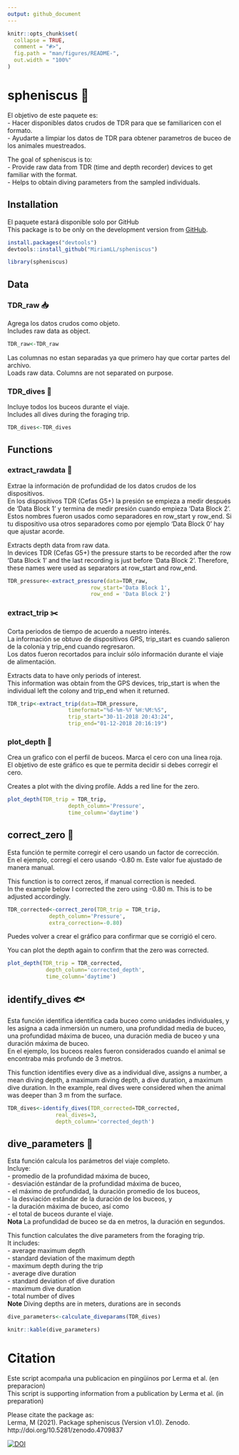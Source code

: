 ```yaml
---
output: github_document
---
```


```r
knitr::opts_chunk$set(
  collapse = TRUE,
  comment = "#>",
  fig.path = "man/figures/README-",
  out.width = "100%"
)
```

# spheniscus 🐧

El objetivo de este paquete es:  
- Hacer disponibles datos crudos de TDR para que se familiaricen con el formato.  
- Ayudarte a limpiar los datos de TDR para obtener parametros de buceo de los animales muestreados.  

The goal of spheniscus is to:  
- Provide raw data from TDR (time and depth recorder) devices to get familiar with the format.  
- Helps to obtain diving parameters from the sampled individuals.  


## Installation
El paquete estará disponible solo por GitHub <br>
This package is to be only on the development version from [GitHub](https://github.com/).
```r
install.packages("devtools")
devtools::install_github("MiriamLL/spheniscus")
```

```r
library(spheniscus)
```

## Data

### TDR_raw 📥
Agrega los datos crudos como objeto. <br>
Includes raw data as object.
```r
TDR_raw<-TDR_raw
```
Las columnas no estan separadas ya que primero hay que cortar partes del archivo. <br>
Loads raw data. Columns are not separated on purpose. 

### TDR_dives 🤿
Incluye todos los buceos durante el viaje. <br>
Includes all dives during the foraging trip.
```r
TDR_dives<-TDR_dives
```


## Functions

### extract_rawdata 🧹
Extrae la información de profundidad de los datos crudos de los dispositivos.  <br>
En los dispositivos TDR (Cefas G5+) la presión se empieza a medir después de 'Data Block 1' y termina de medir presión cuando empieza 'Data Block 2'.  Estos nombres fueron usados como separadores en row_start y row_end. Si tu dispositivo usa otros separadores como por ejemplo 'Data Block 0' hay que ajustar acorde.<br>


Extracts depth data from raw data.<br>
In devices TDR (Cefas G5+) the pressure starts to be recorded after the row 'Data Block 1' and the last recording is just before 'Data Block 2'. Therefore, these names were used as separators at row_start and row_end.<br>

```r
TDR_pressure<-extract_pressure(data=TDR_raw, 
                          row_start='Data Block 1', 
                          row_end = 'Data Block 2')
```

### extract_trip ✂️
Corta periodos de tiempo de acuerdo a nuestro interés. <br>
La información se obtuvo de dispositivos GPS, trip_start es cuando salieron de la colonia y trip_end cuando regresaron.  
Los datos fueron recortados para incluir sólo información durante el viaje de alimentación.  

Extracts data to have only periods of interest. <br>
This information was obtain from the GPS devices, trip_start is when the individual left the colony and trip_end when it returned.

```r
TDR_trip<-extract_trip(data=TDR_pressure,
                   timeformat="%d-%m-%Y %H:%M:%S",
                   trip_start="30-11-2018 20:43:24",
                   trip_end="01-12-2018 20:16:19")
```

### plot_depth 🎨
Crea un grafico con el perfil de buceos. Marca el cero con una linea roja. <br>
El objetivo de este gráfico es que te permita decidir si debes corregir el cero.  


Creates a plot with the diving profile. Adds a red line for the zero.

```r
plot_depth(TDR_trip = TDR_trip,
                   depth_column='Pressure',
                   time_column='daytime')
```


## correct_zero 📐

Esta función te permite corregir el cero usando un factor de corrección. <br>
En el ejemplo, corregí el cero usando -0.80 m. Este valor fue ajustado de manera manual.  

This function is to correct zeros, if manual correction is needed. <br>
In the example below I corrected the zero using -0.80 m. This is to be adjusted accordingly.  

```r
TDR_corrected<-correct_zero(TDR_trip = TDR_trip,
             depth_column='Pressure',
             extra_correction=-0.80)
```

Puedes volver a crear el gráfico para confirmar que se corrigió el cero.  

You can plot the depth again to confirm that the zero was corrected.  
```r
plot_depth(TDR_trip = TDR_corrected,
            depth_column='corrected_depth',
            time_column='daytime')
```

## identify_dives 🐟
Esta función identifica identifica cada buceo como unidades individuales, y les asigna a cada inmersión un numero, una profundidad media de buceo, una profundidad máxima de buceo, una duración media de buceo y una duración máxima de buceo.  
En el ejemplo, los buceos reales fueron considerados cuando el animal se encontraba más profundo de 3 metros.

This function identifies every dive as a individual dive, assigns a number, a mean diving depth, a maximum diving depth, a dive duration, a maximum dive duration. 
In the example, real dives were considered when the animal was deeper than 3 m from the surface.

```r
TDR_dives<-identify_dives(TDR_corrected=TDR_corrected,
               real_dives=3,
               depth_column='corrected_depth')
```


## dive_parameters 🤿
Esta función calcula los parámetros del viaje completo.  
Incluye:  
- promedio de la profundidad máxima de buceo,  
- desviación estándar de la profundidad máxima de buceo,  
- el máximo de profundidad, la duración promedio de los buceos,  
- la desviación estándar de la duración de los buceos, y  
- la duración máxima de buceo, así como  
- el total de buceos durante el viaje.  
**Nota** La profundidad de buceo se da en metros, la duración en segundos.

This function calculates the dive parameters from the foraging trip.  
It includes:  
- average maximum depth  
- standard deviation of the maximum depth  
- maximum depth during the trip  
- average dive duration  
- standard deviation of dive duration  
- maximum dive duration  
- total number of dives   
**Note** Diving depths are in meters, durations are in seconds

```r
dive_parameters<-calculate_diveparams(TDR_dives)
```

```r
knitr::kable(dive_parameters)
```

# Citation

Este script acompaña una publicacion en pingüinos por Lerma et al. (en preparacion)  
This script is supporting information from a publication by Lerma et al. (in preparation)

Please citate the package as:  
Lerma, M (2021). Package spheniscus (Version v1.0). Zenodo. http://doi.org/10.5281/zenodo.4709837 

[![DOI](https://zenodo.org/badge/360213200.svg)](https://zenodo.org/badge/latestdoi/360213200)
